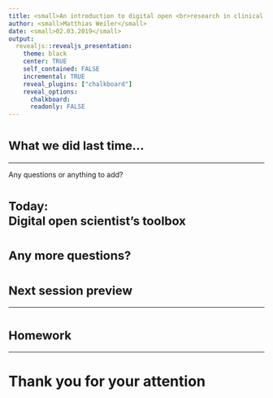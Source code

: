 ```yaml
---
title: <small>An introduction to digital open <br>research in clinical psychology</small>
author: <small>Matthias Weiler</small>
date: <small>02.03.2019</small>
output:
  revealjs::revealjs_presentation:
    theme: black
    center: TRUE
    self_contained: FALSE
    incremental: TRUE
    reveal_plugins: ["chalkboard"]
    reveal_options:
      chalkboard: 
      readonly: FALSE
---
```


# <small> What we did last time... </small>

----

Any questions or anything to add?



# <small>Today:<br>Digital open scientist's toolbox</small>



# <small>Any more questions?</small>



# <small>Next session preview</small>

----





# <small>Homework</small>

----





# Thank you for your attention
